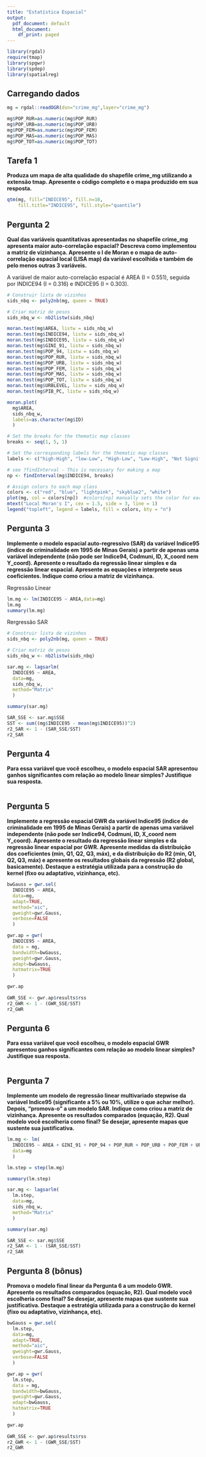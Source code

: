 ```yaml
---
title: "Estatística Espacial"
output:
  pdf_document: default
  html_document:
    df_print: paged
---
```


```r
library(rgdal)
require(tmap)
library(spgwr)
library(spdep)
library(spatialreg)
```

## Carregando dados
```r
mg = rgdal::readOGR(dsn="crime_mg",layer="crime_mg")

mg$POP_RUR=as.numeric(mg$POP_RUR)
mg$POP_URB=as.numeric(mg$POP_URB)
mg$POP_FEM=as.numeric(mg$POP_FEM)
mg$POP_MAS=as.numeric(mg$POP_MAS)
mg$POP_TOT=as.numeric(mg$POP_TOT)
```

## Tarefa 1

**Produza um mapa de alta qualidade do shapefile crime_mg utilizando a extensão tmap. Apresente o código completo e o mapa produzido em sua resposta.**

```r
qtm(mg, fill="INDICE95", fill.n=10,
    fill.title="INDICE95", fill.style="quantile")
```

## Pergunta 2

**Qual das variáveis quantitativas apresentadas no shapefile crime_mg apresenta maior auto-correlação espacial? Descreva como implementou a matriz de vizinhança. Apresente o I de Moran e o mapa de auto-correlação espacial local (LISA map) da variável escolhida e também de pelo menos outras 3 variáveis.**

A variável de maior auto-correlação espacial é AREA (I = 0.551), seguida por INDICE94 (I = 0.316) e INDICE95 (I = 0.303). 
```r
# Construir lista de vizinhos
sids_nbq <- poly2nb(mg, queen = TRUE)

# Criar matriz de pesos
sids_nbq_w <- nb2listw(sids_nbq)

moran.test(mg$AREA, listw = sids_nbq_w)
moran.test(mg$INDICE94, listw = sids_nbq_w)
moran.test(mg$INDICE95, listw = sids_nbq_w)
moran.test(mg$GINI_91, listw = sids_nbq_w)
moran.test(mg$POP_94, listw = sids_nbq_w)
moran.test(mg$POP_RUR, listw = sids_nbq_w)
moran.test(mg$POP_URB, listw = sids_nbq_w)
moran.test(mg$POP_FEM, listw = sids_nbq_w)
moran.test(mg$POP_MAS, listw = sids_nbq_w)
moran.test(mg$POP_TOT, listw = sids_nbq_w)
moran.test(mg$URBLEVEL, listw = sids_nbq_w)
moran.test(mg$PIB_PC, listw = sids_nbq_w)
```

```r
moran.plot(
  mg$AREA, 
  sids_nbq_w,
  labels=as.character(mg$ID)
  )
```

```r
# Set the breaks for the thematic map classes
breaks <- seq(1, 5, 1)

# Set the corresponding labels for the thematic map classes
labels <- c("high-High", "low-Low", "High-Low", "Low-High", "Not Signif.")

# see ?findInterval - This is necessary for making a map
np <- findInterval(mg$INDICE94, breaks)

# Assign colors to each map class
colors <- c("red", "blue", "lightpink", "skyblue2", "white")
plot(mg, col = colors[np])  #colors[np] manually sets the color for each county
mtext("Local Moran's I", cex = 1.5, side = 3, line = 1)
legend("topleft", legend = labels, fill = colors, bty = "n")
```

## Pergunta 3

**Implemente o modelo espacial auto-regressivo (SAR) da variável Indice95 (índice de criminalidade em 1995 de Minas Gerais) a partir de apenas uma variável independente (não pode ser Indice94, Codmuni, ID, X_coord nem Y_coord). Apresente o resultado da regressão linear simples e da regressão linear espacial. Apresente as equações e interprete seus coeficientes. Indique como criou a matriz de vizinhança.**

Regressão Linear
```r
lm.mg <- lm(INDICE95 ~ AREA,data=mg)
lm.mg
summary(lm.mg)
```

Rergressão SAR
```r
# Construir lista de vizinhos
sids_nbq <- poly2nb(mg, queen = TRUE)

# Criar matriz de pesos
sids_nbq_w <- nb2listw(sids_nbq)

sar.mg <- lagsarlm(
  INDICE95 ~ AREA,
  data=mg,
  sids_nbq_w,
  method="Matrix"
  )

summary(sar.mg)

SAR_SSE <- sar.mg$SSE
SST <- sum((mg$INDICE95 - mean(mg$INDICE95))^2)
r2_SAR <- 1 - (SAR_SSE/SST)
r2_SAR
```

## Pergunta 4

**Para essa variável que você escolheu, o modelo espacial SAR apresentou ganhos significantes com relação ao modelo linear simples? Justifique sua resposta.**
```r


```
## Pergunta 5

**Implemente a regressão espacial GWR da variável Indice95 (índice de criminalidade em 1995 de Minas Gerais) a partir de apenas uma variável independente (não pode ser Indice94, Codmuni, ID, X_coord nem Y_coord). Apresente o resultado da regressão linear simples e da regressão linear espacial por GWR. Apresente medidas da distribuição dos coeficientes (min, Q1, Q2, Q3, máx), e da distribuição do R2 (min, Q1, Q2, Q3, máx) e apresente os resultados globais da regressão (R2 global, basicamente). Destaque a estratégia utilizada para a construção do kernel (fixo ou adaptativo, vizinhança, etc).**
```r
bwGauss = gwr.sel(
  INDICE95 ~ AREA,
  data=mg,
  adapt=TRUE,
  method="aic",
  gweight=gwr.Gauss,
  verbose=FALSE
  )

gwr.ap = gwr( 
  INDICE95 ~ AREA,
  data = mg,
  bandwidth=bwGauss,
  gweight=gwr.Gauss,
  adapt=bwGauss,
  hatmatrix=TRUE
  )

gwr.ap
 
GWR_SSE <- gwr.ap$results$rss
r2_GWR <- 1 - (GWR_SSE/SST)
r2_GWR
```
## Pergunta 6

**Para essa variável que você escolheu, o modelo espacial GWR apresentou ganhos significantes com relação ao modelo linear simples? Justifique sua resposta.**
```r

```
## Pergunta 7

**Implemente um modelo de regressão linear multivariado stepwise da variável Indice95 (significante a 5% ou 10%, utilize o que achar melhor). Depois, “promova-o” a um modelo SAR. Indique como criou a matriz de vizinhança. Apresente os resultados comparados (equação, R2). Qual modelo você escolheria como final? Se desejar, apresente mapas que sustente sua justificativa.**
```r
lm.mg <- lm(
  INDICE95 ~ AREA + GINI_91 + POP_94 + POP_RUR + POP_URB + POP_FEM + URBLEVEL + PIB_PC ,
  data=mg
  )

lm.step = step(lm.mg)

summary(lm.step)

sar.mg <- lagsarlm(
  lm.step,
  data=mg,
  sids_nbq_w,
  method="Matrix"
  )

summary(sar.mg)

SAR_SSE <- sar.mg$SSE
r2_SAR <- 1 - (SAR_SSE/SST)
r2_SAR
```
## Pergunta 8 (bônus)

**Promova o modelo final linear da Pergunta 6 a um modelo GWR. Apresente os resultados comparados (equação, R2). Qual modelo você escolheria como final? Se desejar, apresente mapas que sustente sua justificativa. Destaque a estratégia utilizada para a construção do kernel (fixo ou adaptativo, vizinhança, etc).**
```r
bwGauss = gwr.sel(
  lm.step,
  data=mg,
  adapt=TRUE,
  method="aic",
  gweight=gwr.Gauss,
  verbose=FALSE
  )

gwr.ap = gwr( 
  lm.step,
  data = mg,
  bandwidth=bwGauss,
  gweight=gwr.Gauss,
  adapt=bwGauss,
  hatmatrix=TRUE
  )

gwr.ap
 
GWR_SSE <- gwr.ap$results$rss
r2_GWR <- 1 - (GWR_SSE/SST)
r2_GWR
```





